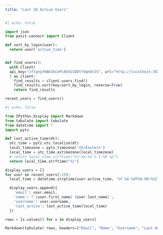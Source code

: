 ```yaml
---
title: "Last 10 Active Users"
---
```


```python
#| echo: false

import json
from posit.connect import Client

def sort_by_login(user):
  return user['active_time']


def find_users():
  with Client(
  api_key="zftgnq7HAK3kCmPLK65UJDDtYdqhbCVS", url="http://localhost:3939"
  ) as client:
    find_results = client.users.find()
    find_results.sort(key=sort_by_login, reverse=True)
    return find_results

recent_users = find_users()
```

```python
#| echo: false

from IPython.display import Markdown
from tabulate import tabulate
from datetime import *
import pytz

def last_active_time(dt):
  utc_time = pytz.utc.localize(dt)
  local_timezone = pytz.timezone('US/Eastern')
  local_time = utc_time.astimezone(local_timezone)
  # return local_time.strftime("%Y-%m-%d %-I:%M %p")
  return local_time.strftime("%c")

display_users = []
for user in recent_users[:10]:
  local_time = datetime.strptime(user.active_time, '%Y-%m-%dT%H:%M:%SZ')

  display_users.append({
    'email': user.email,
    'name': f'{user.first_name} {user.last_name}',
    'username': user.username,
    'last_active': last_active_time(local_time)
  })

rows = [x.values() for x in display_users]

Markdown(tabulate( rows, headers=["Email", "Name", "Username", "Last Active"]))
```
